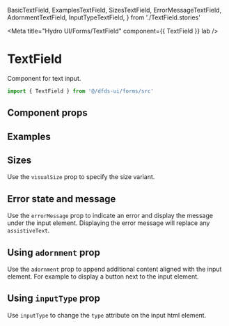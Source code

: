   BasicTextField,
  ExamplesTextField,
  SizesTextField,
  ErrorMessageTextField,
  AdornmentTextField,
  InputTypeTextField,
} from './TextField.stories'

<Meta title="Hydro UI/Forms/TextField" component={{ TextField }} lab />

# TextField

Component for text input.

```jsx
import { TextField } from '@/dfds-ui/forms/src'
```

<Preview width="320px" gray>
  <Story name="Basic" story={BasicTextField} />
</Preview>

## Component props

<Props of={TextField} />

## Examples

<Preview width="320px" gray>
  <Story name="Examples" story={ExamplesTextField} />
</Preview>

## Sizes

Use the `visualSize` prop to specify the size variant.

<Preview width="320px" gray>
  <Story name="Sizes" story={SizesTextField} />
</Preview>

## Error state and message

Use the `errorMessage` prop to indicate an error and display the message under the input element.
Displaying the error message will replace any `assistiveText`.

<Preview width="320px" gray>
  <Story name="Error message" story={ErrorMessageTextField} />
</Preview>

## Using `adornment` prop

Use the `adornment` prop to append additional content aligned with the input element.
For example to display a button next to the input element.

<Preview width="320px" gray>
  <Story name="Adornment" story={AdornmentTextField} />
</Preview>

## Using `inputType` prop

Use `inputType` to change the `type` attribute on the input html element.

<Preview width="320px" gray>
  <Story name="Using inputType" story={InputTypeTextField} />
</Preview>
